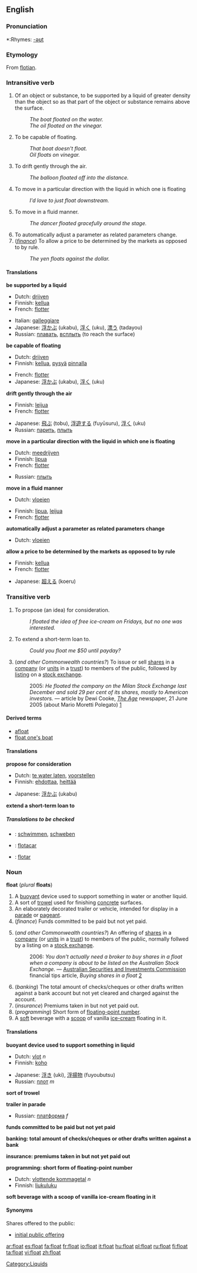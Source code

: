 {{wikipedia}}
==English==

===Pronunciation===
*:Rhymes: [[Rhymes:English:-əʊt|-əʊt]]

===Etymology===
From {{OE.}} [[flotian]].

===Intransitive verb===
{{en-verb}}

#Of an object or substance, to be supported by a liquid of greater density than the object so as that part of the object or substance remains above the surface.
#:''The boat floated on the water.''
#:''The oil floated on the vinegar.''
#To be capable of floating.
#:''That boat doesn't float.''
#:''Oil floats on vinegar.''
#To drift gently through the air.
#:''The balloon floated off into the distance.''
#To move in a particular direction with the liquid in which one is floating
#:''I'd love to just float downstream.''
#To move in a fluid manner.
#:''The dancer floated gracefully around the stage.''
#To automatically adjust a parameter as related parameters change.
#(''[[finance]]'') To allow a price to be determined by the markets as opposed to by rule.
#:''The yen floats against the dollar.''

====Translations====

'''be supported by a liquid'''
{{top}}
*Dutch: [[drijven]]
*Finnish: [[kellua]]
*French: [[flotter]]
{{mid}}
*Italian: [[galleggiare]]
*Japanese: [[浮かぶ]] (ukabu), [[浮く]] (uku), [[漂う]] (tadayou)
*Russian: [[плавать]], [[всплыть]] (to reach the surface)
{{bottom}}

'''be capable of floating'''
{{top}}
*Dutch: [[drijven]]
*Finnish: [[kellua]], [[pysyä]] [[pinta|pinnalla]]
{{mid}}
*French: [[flotter]]
*Japanese: [[浮かぶ]] (ukabu), [[浮く]] (uku)
{{bottom}}

'''drift gently through the air'''
{{top}}
*Finnish: [[leijua]]
*French: [[flotter]]
{{mid}}
*Japanese: [[飛ぶ]] (tobu), [[浮遊する]] (fuyūsuru), [[浮く]] (uku)
*Russian: [[парить]], [[плыть]]
{{bottom}}

'''move in a particular direction with the liquid in which one is floating'''
{{top}}
*Dutch: [[meedrijven]]
*Finnish: [[lipua]]
*French: [[flotter]]
{{mid}}
*Russian: [[плыть]]
{{bottom}}

'''move in a fluid manner'''
{{top}}
*Dutch: [[vloeien]]
{{mid}}
*Finnish: [[lipua]], [[leijua]]
*French: [[flotter]]
{{bottom}}

'''automatically adjust a parameter as related parameters change'''
{{top}}
*Dutch: [[vloeien]]
{{mid}}
{{bottom}}

'''allow a price to be determined by the markets as opposed to by rule'''
{{top}}
*Finnish: [[kellua]]
*French: [[flotter]]
{{mid}}
*Japanese: [[超える]] (koeru)
{{bottom}}

===Transitive verb===
{{en-verb}}

#To propose (an idea) for consideration.
#:''I floated the idea of free ice-cream on Fridays, but no one was interested.''
#To extend a short-term loan to.
#:''Could you float me $50 until payday?''
# {{finance}} {{AU}} (''and other Commonwealth countries?'') To issue or sell [[share]]s in a [[company]] (or [[unit]]s in a [[trust]]) to members of the public, followed by [[listing]] on a [[stock exchange]].
#: 2005: ''He floated the company on the Milan Stock Exchange last December and sold 29 per cent of its shares, mostly to American investors.'' &mdash; article by Dewi Cooke, ''[[w:The Age|The Age]]'' newspaper, 21 June 2005 (about Mario Moretti Polegato) [http://www.theage.com.au/news/business/shoemaker-strides-for-world-domination/2005/06/20/1119250927926.html?from=moreStories]

====Derived terms====
*[[afloat]]
*[[float one's boat]]

====Translations====

'''propose for consideration'''
{{top}}
*Dutch: [[te water laten]], [[voorstellen]]
*Finnish: [[ehdottaa]], [[heittää]]
{{mid}}
*Japanese: [[浮かぶ]] (ukabu)
{{bottom}}

'''extend a short-term loan to'''
{{top}}
{{mid}}
{{bottom}}

=====Translations to be checked=====
<!--Remove this section once all of the translations below have been moved into the tables above.-->
{{checktrans}}

*{{ttbc|German}}: [[schwimmen]], [[schweben]]
*{{ttbc|Ido}}: [[flotacar]]
*{{ttbc|Spanish}}: [[flotar]]

===Noun===
'''float''' (''plural'' '''floats''')

#A [[buoyant]] device used to support something in water or another liquid.
#A sort of [[trowel]] used for finishing [[concrete]] surfaces.
#An elaborately decorated trailer or vehicle, intended for display in a [[parade]] or [[pageant]].
#(''finance'') Funds committed to be paid but not yet paid.
# {{finance}} {{AU}} (''and other Commonwealth countries?'') An offering of [[share]]s in a [[company]] (or [[unit]]s in a [[trust]]) to members of the public, normally follwed by a listing on a [[stock exchange]].
#: 2006: ''You don't actually need a broker to buy shares in a float when a company is about to be listed on the Australian Stock Exchange.'' &mdash; [[w:Australian Securities and Investments Commission|Australian Securities and Investments Commission]] financial tips article, ''Buying shares in a float'' [http://www.fido.asic.gov.au/fido/fido.nsf/print/Buying+shares+in+a+float?opendocument]
#(''banking'') The total amount of checks/cheques or other drafts written against a bank account but not yet cleared and charged against the account.
#(''insurance'') Premiums taken in but not yet paid out.
#(''programming'') Short form of [[floating-point number]].
#A [[soft]] beverage with a [[scoop]] of vanilla [[ice-cream]] floating in it.

====Translations====

'''buoyant device used to support something in liquid'''
{{top}}
*Dutch: [[vlot]] ''n''
*Finnish: [[koho]]
{{mid}}
*Japanese: [[浮き]] (uki), [[浮揚物]] (fuyoubutsu)
*Russian: [[плот]] ''m''
{{bottom}}

'''sort of trowel'''
{{top}}
{{mid}}
{{bottom}}

'''trailer in parade'''
{{top}}
{{mid}}
*Russian: [[платформа]] ''f''
{{bottom}}

'''funds committed to be paid but not yet paid'''
{{top}}
{{mid}}
{{bottom}}

'''banking: total amount of checks/cheques or other drafts written against a bank'''
{{top}}
{{mid}}
{{bottom}}

'''insurance: premiums taken in but not yet paid out'''
{{top}}
{{mid}}
{{bottom}}

'''programming: short form of floating-point number'''
{{top}}
*Dutch: [[vlottende kommagetal]] ''n''
*Finnish: [[liukuluku]]
{{mid}}
{{bottom}}

'''soft beverage with a scoop of vanilla ice-cream floating in it'''
{{top}}
{{mid}}
{{bottom}}

====Synonyms====
Shares offered to the public:
* [[initial public offering]]

[[Category:Liquids]]

[[ar:float]]
[[es:float]]
[[fa:float]]
[[fr:float]]
[[io:float]]
[[it:float]]
[[hu:float]]
[[pl:float]]
[[ru:float]]
[[fi:float]]
[[ta:float]]
[[vi:float]]
[[zh:float]]